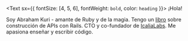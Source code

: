 <Text sx={{ fontSize: [4, 5, 6], fontWeight: `bold`, color: `heading` }}>
  ¡Hola!
</Text>

Soy Abraham Kuri - amante de Ruby y de la magia. Tengo un [libro](http://apionrails.icalialabs.com/book) sobre construcción de APIs con Rails. CTO y co-fundador de [IcaliaLabs](https://icalialabs.com). Me apasiona enseñar y escribir código.
